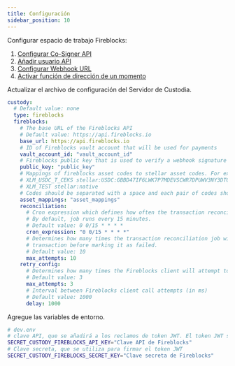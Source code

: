 ```yaml
---
title: Configuración
sidebar_position: 10
---
```



Configurar espacio de trabajo Fireblocks:

1. [Configurar Co-Signer API](https://support.fireblocks.io/hc/en-us/articles/4581830426268)
2. [Añadir usuario API](https://support.fireblocks.io/hc/en-us/articles/4407823826194-Adding-new-API-users)
3. [Configurar Webhook URL](https://support.fireblocks.io/hc/en-us/articles/44081107794-Configuring-Webhook-URLs)
4. [Activar función de dirección de un momento](https://support.fireblocks.io/hc/en-us/articles/4409104568338)

Actualizar el archivo de configuración del Servidor de Custodia.

<CodeExample>

```yaml
custody:
  # Default value: none
  type: fireblocks
  fireblocks:
    # The base URL of the Fireblocks API
    # Default value: https://api.fireblocks.io
    base_url: https://api.fireblocks.io
    # ID of Fireblocks vault account that will be used for payments
    vault_account_id: "vault_account_id"
    # Fireblocks public key that is used to verify a webhook signature
    public_key: "public_key"
    # Mappings of fireblocks asset codes to stellar asset codes. For example:
    # XLM_USDC_T_CEKS stellar:USDC:GBBD47IF6LWK7P7MDEVSCWR7DPUWV3NY3DTQEVFL4NAT4AQH3ZLLFLA5
    # XLM_TEST stellar:native
    # Codes should be separated with a space and each pair of codes should be on a new line
    asset_mappings: "asset_mappings"
    reconciliation:
      # Cron expression which defines how often the transaction reconciliation job runs.
      # By default, job runs every 15 minutes.
      # Default value: 0 0/15 * * * *
      cron_expression: "0 0/15 * * * *"
      # Determines how many times the transaction reconciliation job will attempt to update the status of the
      # transaction before marking it as failed.
      # Default value: 10
      max_attempts: 10
    retry_config:
      # Determines how many times the Fireblocks client will attempt to send a request before marking a call as failed.
      # Default value: 3
      max_attempts: 3
      # Interval between Fireblocks client call attempts (in ms)
      # Default value: 1000
      delay: 1000
```

</CodeExample>

Agregue las variables de entorno.

<CodeExample>

```bash
# dev.env
# clave API, que se añadirá a los reclamos de token JWT. El token JWT será enviado en solicitudes a la API de Fireblocks
SECRET_CUSTODY_FIREBLOCKS_API_KEY="Clave API de Fireblocks"
# Clave secreta, que se utiliza para firmar el token JWT
SECRET_CUSTODY_FIREBLOCKS_SECRET_KEY="Clave secreta de Fireblocks"
```

</CodeExample>
